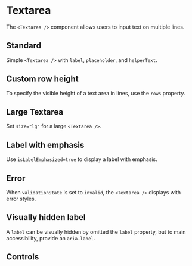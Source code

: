 
<Meta of={TextareaStories} />

# Textarea

The `<Textarea />` component allows users to input text on multiple lines.

## Standard

Simple `<Textarea />` with `label`, `placeholder`, and `helperText`.

<Canvas of={TextareaStories.Standard} />

## Custom row height

To specify the visible height of a text area in lines, use the `rows` property.

<Canvas of={TextareaStories.CustomRowHeight} />

## Large Textarea

Set `size="lg"` for a large `<Textarea />`.

<Canvas of={TextareaStories.LargeTextarea} />

## Label with emphasis

Use `isLabelEmphasized=true` to display a label with emphasis.

<Canvas of={TextareaStories.LabelWithEmphasis} />

## Error

When `validationState` is set to `invalid`, the `<Textarea />` displays with error styles.

<Canvas of={TextareaStories.Error} />

## Visually hidden label

A `label` can be visually hidden by omitted the `label` property, but to main accessibility, provide an `aria-label`.

<Canvas of={TextareaStories.VisuallyHiddenLabel} />

## Controls

<Canvas of={TextareaStories.Controls} />

<Controls of={TextareaStories.Controls} />
